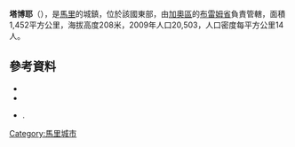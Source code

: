 '''塔博耶'''（{{lang-fr|Taboye}}），是[[馬里|馬里]]的城鎮，位於該國東部，由[[加奧區|加奧區]]的[[布雷姆省|布雷姆省]]負責管轄，面積1,452平方公里，海拔高度208米，2009年人口20,503，人口密度每平方公里14人。

==參考資料==
*{{citation|url=http://www.environnement.gov.ml/uploads/sifor/monographie/MonoTaboye.pdf |title=Schéma Directeur de Lutte Contre L’ensablement dans le Nord Du Mali (6ème Et 7ème Régions): Monographie de la Commune de Taboye |year=2004 |publisher=Ministère de l’Environnement et de L’assainissement, République du Mali |language=fr |deadurl=yes |archiveurl=https://web.archive.org/web/20111006045046/http://www.environnement.gov.ml/uploads/sifor/monographie/MonoTaboye.pdf |archivedate=2011-10-06 }}
*{{citation
 |url=http://instat.gov.ml/documentation/gao.pdf 
 |publisher=République de Mali: Institut National de la Statistique 
 |title=Resultats Provisoires RGPH 2009 (Région de Gao) 
 |language=fr 
 |deadurl=yes 
 |archiveurl=https://web.archive.org/web/20110722215718/http://instat.gov.ml/documentation/gao.pdf 
 |archivedate=2011-07-22 
}}
*{{citation | title=Plan de Sécurité Alimentaire Commune de Taboye 2005-2009 | publisher=Commissariat à la Sécurité Alimentaire, République du Mali, USAID-Mali | year=2005 | url=http://www.csa-mali.org/plans/gao/Bourem/P_S_A_TABOYE_vf.pdf | language=fr | deadurl=yes | archiveurl=https://web.archive.org/web/20120513032547/http://www.csa-mali.org/plans/gao/Bourem/P_S_A_TABOYE_vf.pdf | archivedate=2012-05-13 }}.

{{Coord|16|42|53|N|0|15|31|W|display=title}}

{{加奧區}}

[[Category:馬里城市|Category:馬里城市]]


{{Mali-geo-stub}}